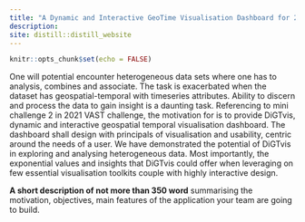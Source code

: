 ```yaml
---
title: "A Dynamic and Interactive GeoTime Visualisation Dashboard for 2021 VAST Challenges 2"
description: 
site: distill::distill_website
---
```


```r
knitr::opts_chunk$set(echo = FALSE)
```


One will potential encounter heterogeneous data sets where one has to analysis, combines and associate. The task is exacerbated when the dataset has geospatial-temporal with timeseries attributes. Ability to discern and process the data to gain insight is a daunting task. Referencing to mini challenge 2 in 2021 VAST challenge, the motivation for is to provide DiGTvis,  dynamic and interactive geospatial temporal visualisation dashboard. The dashboard shall design with principals of visualisation and usability, centric around the needs of a user.  We have demonstrated the potential of DiGTvis in exploring and analysing heterogeneous data. Most importantly, the exponential values and insights that DiGTvis could offer when leveraging on few essential visualisation toolkits couple with highly interactive design.

**A short description of not more than 350 word** summarising the motivation, objectives, main features of the application your team are going to build.

